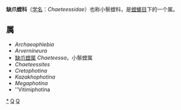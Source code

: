 {{Automatic Taxobox
| taxon = Chaeteessidae
| authority = Handlirsch, 1920
| image = Little mantis Chaeteessa sp (9699847291).jpg
| image_caption = 缺爪螳
| type species = 缺爪螳属<br>''Chaeteessa''
| type species authority = Burmeister, 1838
}}

'''缺爪螳科'''（[[学名|学名]]：''Chaeteessidae''）也称小鬃螳科，是[[螳螂目|螳螂目]]下的一个属。

==属==
* ''Archaeophlebia''
* ''Arvernineura''
* [[缺爪螳属|缺爪螳属]] ''Chaeteessa''，小鬃螳属
* ''Chaeteessites''
* ''Cretophotina''
* ''Kazakhophotina''
* ''Megaphotina''
* ''Vitimiphotina

{{taxonbar}}
[[Category:_缺爪螳科|*]]
[[Category:_螳螂目|Q]]
[[Category:_1920年描述的分类群|Q]]